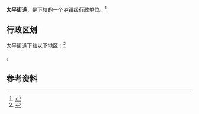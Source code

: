 {{中国乡级行政区|21/11/22/109/000}}

'''太平街道'''，是{{PRC admin/fullname|21/11/22/109/000|3}}下辖的一个[[乡镇|乡镇]]级行政单位。<ref>{{PRC admin/ref sgc|{{PRC admin/parent|21/11/22/109/000}}}}</ref>

== 行政区划 ==

太平街道下辖以下地区：<ref>{{PRC admin/ref sgc|21/11/22/109/000}}</ref>

{{PRC admin/children|21/11/22/109/000}}。

== 参考资料 ==

{{reflist}}

{{行政区划小作品}}
{{PRC admin/navcat|21/11/22/109/000}}